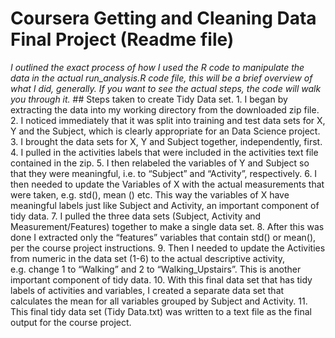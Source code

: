 # Coursera Getting and Cleaning Data Final Project (Readme file)
*I outlined the exact process of how I used the R code to manipulate the data in the actual run_analysis.R code file, this will be a brief overview of what I did, generally. If you want to see the actual steps, the code will walk you through it.* 
## Steps taken to create Tidy Data set. 
1. I began by extracting the data into my working directory from the downloaded zip file. 
2. I noticed immediately that it was split into training and test data sets for X, Y and the Subject, which is clearly appropriate for an Data Science project. 
3. I brought the data sets for X, Y and Subject together, independently, first. 
4. I pulled in the activities labels that were included in the activities text file contained in the zip. 
5. I then relabeled the variables of Y and Subject so that they were meaningful, i.e. to "Subject" and "Activity", respectively. 
6. I then needed to update the Variables of X with the actual measurements that were taken, e.g. std(), mean () etc. This way the variables of X have meaningful labels just like Subject and Activity, an important component of tidy data. 
7. I pulled the three data sets (Subject, Activity and Measurement/Features) together to make a single data set. 
8. After this was done I extracted only the "features" variables that contain std() or mean(), per the course project instructions. 
9. Then I needed to update the Activities from numeric in the data set (1-6) to the actual descriptive activity, e.g. change 1 to "Walking" and 2 to "Walking_Upstairs". This is another important component of tidy data. 
10. With this final data set that has tidy labels of activities and variables, I created a separate data set that calculates the mean for all variables grouped by Subject and Activity. 
11. This final tidy data set (Tidy Data.txt) was written to a text file as the final output for the course project. 

